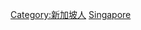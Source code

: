 {{Commonscat|Ethnic groups in Singapore}}

[[Category:新加坡人|Category:新加坡人]]
[[Category:依族群劃分的各國人物|Singapore]]